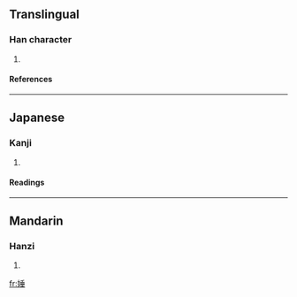 ==Translingual==
===Han character===
{{Han char|rn=38|rad=女|as=08|sn=11|four=4241<sub>4</sub>|canj=女竹十一 (VHJM)}}
# {{defn|Han|sort=女08}}
====References====
{{Han ref|kx=0263.320|dkj=06367|dj=0530.200|hdz=21059.070|uh=5A37|ud=23095|bh=D8C2|bd=55490}}
----
==Japanese==
===Kanji===
{{ja-kanji|grade=|rs=女08}}
# {{defn|Japanese}} 
====Readings====
{{ja-readings|on=[[つい]] (tsui), [[すい]] (sui), [[ずい]] (zui)|kun=}}
----
==Mandarin==
===Hanzi===
{{cmn-hanzi|pin=[[shuì]] ([[shui4]])|wg=shui<sup>4</sup>}}
# {{defn|Mandarin}}

[[fr:娷]]